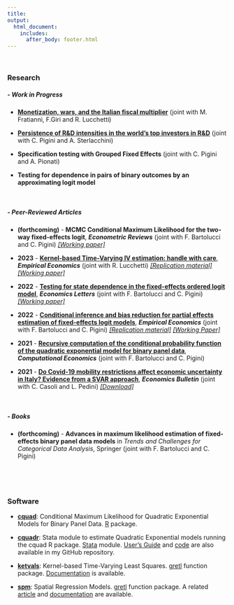 ```yaml
---
title:
output: 
  html_document:
    includes:
      after_body: footer.html
---
```



<p>&nbsp;</p>

### **Research [<i class="ai ai-google-scholar"></i>](https://scholar.google.com/citations?user=9AqXyqQAAAAJ&hl=it&oi=sra){target="_blank"} [ <i class="ai ai-ideas-repec"></i>](https://ideas.repec.org/f/pva895.html){target="_blank"} **



##### ***-  Work in Progress***


* [**Monetization, wars, and the Italian fiscal multiplier**](http://docs.dises.univpm.it/web/quaderni/pdfmofir/Mofir176.pdf){target="_blank"} (joint with M. Fratianni, F.Giri and R. Lucchetti) 


* [**Persistence of R&D intensities in the world’s top investors in R&D**](http://docs.dises.univpm.it/web/quaderni/pdf/480.pdf){target="_blank"} (joint with C. Pigini and A. Sterlacchini)


* **Specification testing with Grouped Fixed Effects** (joint with C. Pigini and A. Pionati)


* **Testing for dependence in pairs of binary outcomes by an approximating logit model**

<p>&nbsp;</p>

##### ***-  Peer-Reviewed Articles***



* **(forthcoming)** -  **MCMC Conditional Maximum Likelihood for the two-way fixed-effects logit**, ***Econometric Reviews*** (joint with F. Bartolucci and C. Pigini) [*[Working paper]*](https://mpra.ub.uni-muenchen.de/110034/1/MPRA_paper_110034.pdf){target="_blank"} 

* **2023** - [**Kernel-based Time-Varying IV estimation: handle with care**](https://link.springer.com/article/10.1007/s00181-023-02450-6){target="_blank"}, ***Empirical Economics*** (joint with R. Lucchetti) [*[Replication material]*](https://github.com/fravale/replication_gkm){target="_blank"} [*[Working paper]*](https://mpra.ub.uni-muenchen.de/110033/1/MPRA_paper_110033.pdf){target="_blank"} 

* **2022** - [**Testing for state dependence in the fixed-effects
ordered logit model**](https://doi.org/10.1016/j.econlet.2022.110964){target="_blank"}, ***Economics Letters*** (joint with F. Bartolucci and C. Pigini) [*[Working paper]*](https://mpra.ub.uni-muenchen.de/113890/1/MPRA_paper_113890.pdf){target="_blank"}


* **2022** - [**Conditional inference and bias reduction for partial effects estimation of fixed-effects logit models**](https://doi.org/10.1007/s00181-022-02313-6){target="_blank"},  ***Empirical Economics*** (joint with F. Bartolucci and C. Pigini) [*[Replication material]*](https://github.com/fravale/replication_ape_logit){target="_blank"} [*[Working Paper]*](https://mpra.ub.uni-muenchen.de/110031/1/MPRA_paper_110031.pdf){target="_blank"}

* **2021** - [**Recursive computation of the conditional probability function of the quadratic exponential model for binary panel data**](https://doi.org/10.1007/s10614-021-10218-2){target="_blank"}, ***Computational Economics*** (joint with F. Bartolucci and C. Pigini)    

* **2021** - [**Do Covid-19 mobility restrictions affect economic uncertainty in Italy? Evidence from a SVAR approach**](http://www.accessecon.com/pubs/eb/default.aspx?topic=Abstract&PaperID=EB-21-00637){target="_blank"}, ***Economics Bulletin*** (joint with C. Casoli and L. Pedini) [*[Download]*](http://www.accessecon.com/Pubs/EB/2021/Volume41/EB-21-V41-I4-P209.pdf){target="_blank"}

<p>&nbsp;</p>

##### ***-  Books***
* **(forthcoming)** - **Advances in maximum likelihood estimation of fixed-effects binary panel data models** in *Trends and Challenges for Categorical Data Analysis*, Springer (joint with F. Bartolucci and C. Pigini)  

<p>&nbsp;</p>


<p>&nbsp;</p>

### **Software**


* [**cquad**](https://cran.r-project.org/web/packages/cquad/index.html){target="_blank"}: Conditional Maximum Likelihood for Quadratic Exponential Models for Binary Panel Data. [R](https://www.r-project.org/){target="_blank"} package.

* [**cquadr**](https://ideas.repec.org/c/boc/bocode/s458852.html){target="_blank"}: Stata module to estimate Quadratic Exponential models running the cquad R package. [Stata](https://www.stata.com/){target="_blank"} module. [User's Guide](https://github.com/fravale/cquadr/blob/master/cquadr-guide.pdf){target="_blank"} and [code](https://github.com/fravale/cquadr){target="_blank"} are also available in my GitHub repository.

* [**ketvals**](http://gretl.sourceforge.net/current_fnfiles/ketvals.zip): Kernel-based Time-Varying Least Squares. [gretl](http://gretl.sourceforge.net/){target="_blank"} function package. [Documentation](http://gretl.sourceforge.net/current_fnfiles/unzipped/ketvals.pdf){target="_blank"} is available.

* [**spm**](http://gretl.sourceforge.net/current_fnfiles/spm.zip): Spatial Regression Models. [gretl](http://gretl.sourceforge.net/){target="_blank"} function package. A related [article](http://www.fedoa.unina.it/12338/1/GRETL2019.pdf#page=33){target="_blank"} and [documentation](http://gretl.sourceforge.net/current_fnfiles/unzipped/spm.pdf){target="_blank"} are available.
